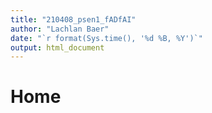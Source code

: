 ```yaml
---
title: "210408_psen1_fADfAI"
author: "Lachlan Baer"
date: "`r format(Sys.time(), '%d %B, %Y')`"
output: html_document
---
```


# Home